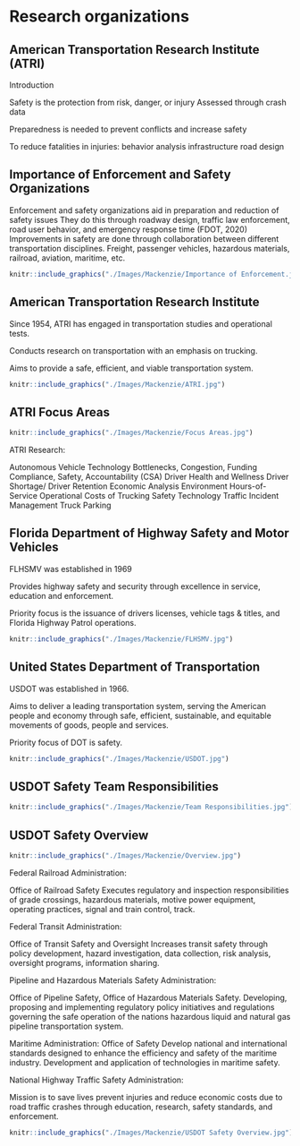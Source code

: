 # Research organizations {#organization}
## American Transportation Research Institute (ATRI) {#organization-ATRI}
Introduction

Safety is the protection from risk, danger, or injury
Assessed through crash data

Preparedness is needed to prevent conflicts and increase safety

To reduce fatalities in injuries:
behavior analysis
infrastructure 
road design

## Importance of Enforcement and Safety Organizations {#organization-imp}
Enforcement and safety organizations aid in preparation and reduction of safety issues
They do this through roadway design, traffic law enforcement, road user behavior, and emergency response time (FDOT, 2020)
Improvements in safety are done through collaboration between different transportation disciplines.
Freight, passenger vehicles, hazardous materials, railroad, aviation, maritime, etc.

```r
knitr::include_graphics("./Images/Mackenzie/Importance of Enforcement.jpg")
```
## American Transportation Research Institute {#organization-ATRIOrganization}
Since 1954, ATRI has engaged in transportation studies and operational tests.

Conducts research on transportation with an emphasis on trucking.

Aims to provide a safe, efficient, and viable transportation system.

```r
knitr::include_graphics("./Images/Mackenzie/ATRI.jpg")
```

## ATRI Focus Areas {#organization-focusareas}


```r
knitr::include_graphics("./Images/Mackenzie/Focus Areas.jpg")
```

ATRI Research:

Autonomous Vehicle Technology
Bottlenecks, Congestion, Funding
Compliance, Safety, Accountability (CSA)
Driver Health and Wellness
Driver Shortage/ Driver Retention
Economic Analysis
Environment
Hours-of-Service
Operational Costs of Trucking
Safety
Technology
Traffic Incident Management
Truck Parking

## Florida Department of Highway Safety and Motor Vehicles{#organization-highwaysafety}

FLHSMV was established in 1969

Provides highway safety and security through excellence in service, education and enforcement.

Priority focus is the issuance of drivers licenses, vehicle tags & titles, and Florida Highway Patrol operations.

```r
knitr::include_graphics("./Images/Mackenzie/FLHSMV.jpg")
```

## United States Department of Transportation{#organization-usdot}

USDOT was established in 1966. 

Aims to deliver a leading transportation system, serving the American people and economy through safe, efficient, sustainable, and equitable movements of goods, people and services.

Priority focus of DOT is safety.

```r
knitr::include_graphics("./Images/Mackenzie/USDOT.jpg")
```

## USDOT Safety Team Responsibilities{#organization-usdotsafety}

```r
knitr::include_graphics("./Images/Mackenzie/Team Responsibilities.jpg")
```

## USDOT Safety Overview{#organization-overview}

```r
knitr::include_graphics("./Images/Mackenzie/Overview.jpg")
```

Federal Railroad Administration:

Office of Railroad Safety
Executes regulatory and inspection responsibilities of grade crossings, hazardous materials, motive power equipment, operating practices, signal and train control, track.

Federal Transit Administration:

Office of Transit Safety and Oversight
Increases transit safety through policy development, hazard investigation, data collection, risk analysis, oversight programs, information sharing.

Pipeline and Hazardous Materials Safety Administration:

Office of Pipeline Safety, Office of Hazardous Materials Safety.
Developing, proposing and implementing regulatory policy initiatives and regulations governing the safe operation of the nations hazardous liquid and natural gas pipeline transportation system.

Maritime Administration:
Office of Safety
Develop national and international standards designed to enhance the efficiency and safety of the maritime industry. 
Development and application of technologies in maritime safety.

National Highway Traffic Safety Administration:

Mission is to save lives prevent injuries and reduce economic costs due to road traffic crashes through education, research, safety standards, and enforcement.


```r
knitr::include_graphics("./Images/Mackenzie/USDOT Safety Overview.jpg")
```




